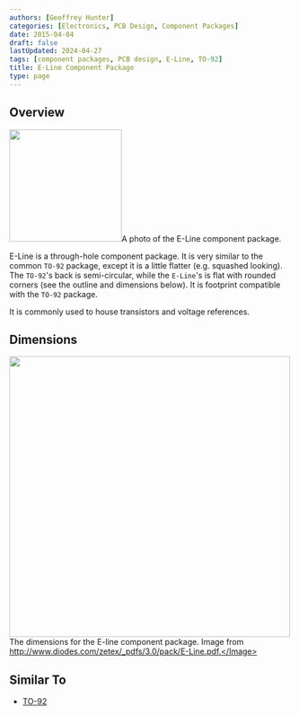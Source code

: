 ```yaml
---
authors: [Geoffrey Hunter]
categories: [Electronics, PCB Design, Component Packages]
date: 2015-04-04
draft: false
lastUpdated: 2024-04-27
tags: [component packages, PCB design, E-Line, TO-92]
title: E-Line Component Package
type: page
---
```



## Overview


<Image src={e_line_component_package_photo} width="200px">A photo of the E-Line component package.</Image>

E-Line is a through-hole component package. It is very similar to the common `TO-92` package, except it is a little flatter (e.g. squashed looking). The `TO-92`'s back is semi-circular, while the `E-Line`'s is flat with rounded corners (see the outline and dimensions below). It is footprint compatible with the `TO-92` package.

It is commonly used to house transistors and voltage references. 

## Dimensions


<Image src={component_package_e_line_outline_and_dimensions} width="500px">The dimensions for the E-line component package. Image from http://www.diodes.com/zetex/_pdfs/3.0/pack/E-Line.pdf.</Image>

## Similar To

* [TO-92](/pcb-design/component-packages/to-92-component-package/)

